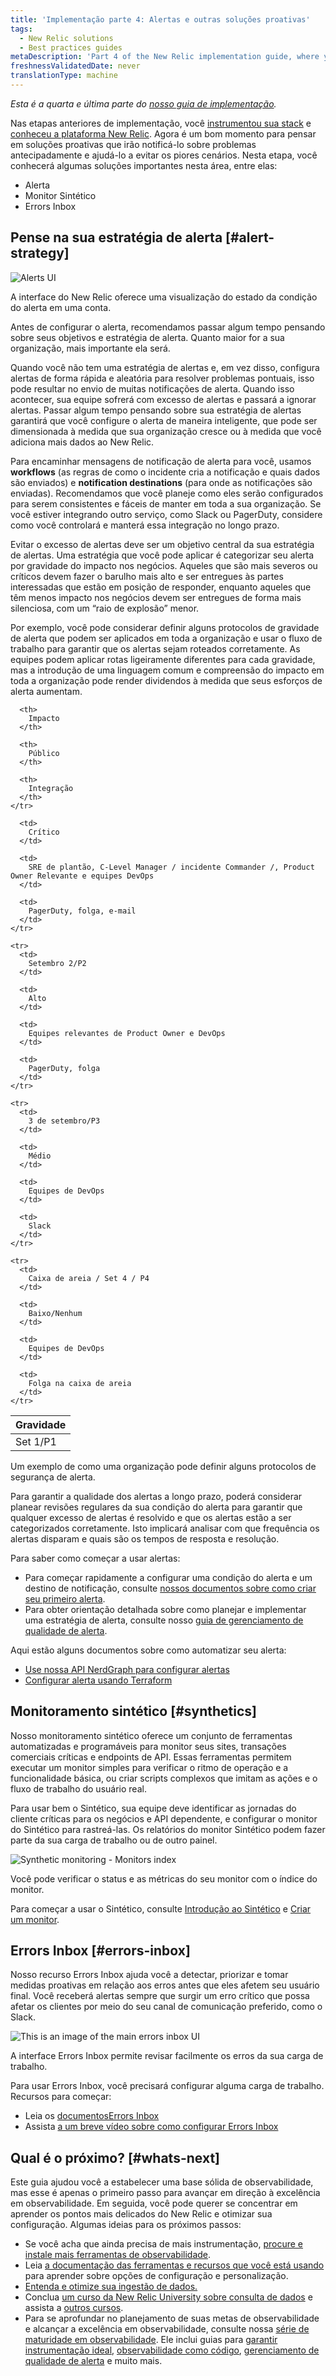 ```yaml
---
title: 'Implementação parte 4: Alertas e outras soluções proativas'
tags:
  - New Relic solutions
  - Best practices guides
metaDescription: 'Part 4 of the New Relic implementation guide, where you think about your alerting strategies, and set up alerting, synthetic monitors, and errors inbox.'
freshnessValidatedDate: never
translationType: machine
---
```





_Esta é a quarta e última parte do [nosso guia de implementação](/docs/new-relic-solutions/get-started/implementation-guide-intro)._

Nas etapas anteriores de implementação, você [instrumentou sua stack](/docs/new-relic-solutions/get-started/implementation-guide-instrument) e [conheceu a plataforma New Relic](/docs/new-relic-solutions/get-started/implementation-guide-organize-data). Agora é um bom momento para pensar em soluções proativas que irão notificá-lo sobre problemas antecipadamente e ajudá-lo a evitar os piores cenários. Nesta etapa, você conhecerá algumas soluções importantes nesta área, entre elas:

* Alerta
* Monitor Sintético
* Errors Inbox

## Pense na sua estratégia de alerta [#alert-strategy]

<img
  title="Alerts UI"
  alt="Alerts UI"
  src={alertsAlertingUi}
/>

<figcaption>
  A interface do New Relic <InlinePopover type="alerts"/>oferece uma visualização do estado da condição do alerta em uma conta.
</figcaption>

Antes de configurar o alerta, recomendamos passar algum tempo pensando sobre seus objetivos e estratégia de alerta. Quanto maior for a sua organização, mais importante ela será.

Quando você não tem uma estratégia de alertas e, em vez disso, configura alertas de forma rápida e aleatória para resolver problemas pontuais, isso pode resultar no envio de muitas notificações de alerta. Quando isso acontecer, sua equipe sofrerá com excesso de alertas e passará a ignorar alertas. Passar algum tempo pensando sobre sua estratégia de alertas garantirá que você configure o alerta de maneira inteligente, que pode ser dimensionada à medida que sua organização cresce ou à medida que você adiciona mais dados ao New Relic.

Para encaminhar mensagens de notificação de alerta para você, usamos <DNT>**workflows**</DNT> (as regras de como o incidente cria a notificação e quais dados são enviados) e <DNT>**notification destinations**</DNT> (para onde as notificações são enviadas). Recomendamos que você planeje como eles serão configurados para serem consistentes e fáceis de manter em toda a sua organização. Se você estiver integrando outro serviço, como Slack ou PagerDuty, considere como você controlará e manterá essa integração no longo prazo.

Evitar o excesso de alertas deve ser um objetivo central da sua estratégia de alertas. Uma estratégia que você pode aplicar é categorizar seu alerta por gravidade do impacto nos negócios. Aqueles que são mais severos ou críticos devem fazer o barulho mais alto e ser entregues às partes interessadas que estão em posição de responder, enquanto aqueles que têm menos impacto nos negócios devem ser entregues de forma mais silenciosa, com um “raio de explosão” menor.

Por exemplo, você pode considerar definir alguns protocolos de gravidade de alerta que podem ser aplicados em toda a organização e usar o fluxo de trabalho para garantir que os alertas sejam roteados corretamente. As equipes podem aplicar rotas ligeiramente diferentes para cada gravidade, mas a introdução de uma linguagem comum e compreensão do impacto em toda a organização pode render dividendos à medida que seus esforços de alerta aumentam.

<table>
  <thead>
    <tr>
      <th>
        Gravidade
      </th>

      <th>
        Impacto
      </th>

      <th>
        Público
      </th>

      <th>
        Integração
      </th>
    </tr>
  </thead>

  <tbody>
    <tr>
      <td>
        Set 1/P1
      </td>

      <td>
        Crítico
      </td>

      <td>
        SRE de plantão, C-Level Manager / incidente Commander /, Product Owner Relevante e equipes DevOps
      </td>

      <td>
        PagerDuty, folga, e-mail
      </td>
    </tr>

    <tr>
      <td>
        Setembro 2/P2
      </td>

      <td>
        Alto
      </td>

      <td>
        Equipes relevantes de Product Owner e DevOps
      </td>

      <td>
        PagerDuty, folga
      </td>
    </tr>

    <tr>
      <td>
        3 de setembro/P3
      </td>

      <td>
        Médio
      </td>

      <td>
        Equipes de DevOps
      </td>

      <td>
        Slack
      </td>
    </tr>

    <tr>
      <td>
        Caixa de areia / Set 4 / P4
      </td>

      <td>
        Baixo/Nenhum
      </td>

      <td>
        Equipes de DevOps
      </td>

      <td>
        Folga na caixa de areia
      </td>
    </tr>
  </tbody>
</table>

<figcaption>
  Um exemplo de como uma organização pode definir alguns protocolos de segurança de alerta.
</figcaption>

Para garantir a qualidade dos alertas a longo prazo, poderá considerar planear revisões regulares da sua condição do alerta para garantir que qualquer excesso de alertas é resolvido e que os alertas estão a ser categorizados corretamente. Isto implicará analisar com que frequência os alertas disparam e quais são os tempos de resposta e resolução.

Para saber como começar a usar alertas:

* Para começar rapidamente a configurar uma condição do alerta e um destino de notificação, consulte [nossos documentos sobre como criar seu primeiro alerta](/docs/alerts-applied-intelligence/new-relic-alerts/get-started/your-first-nrql-condition).
* Para obter orientação detalhada sobre como planejar e implementar uma estratégia de alerta, consulte nosso [guia de gerenciamento de qualidade de alerta](/docs/new-relic-solutions/observability-maturity/uptime-performance-reliability/alert-quality-management-guide).

Aqui estão alguns documentos sobre como automatizar seu alerta:

* [Use nossa API NerdGraph para configurar alertas](/docs/alerts-applied-intelligence/new-relic-alerts/advanced-alerts/alerts-nerdgraph/nerdgraph-api-examples)
* [Configurar alerta usando Terraform](https://newrelic.com/blog/how-to-relic/observability-as-code-new-relic-terraform-provider)

## Monitoramento sintético [#synthetics]

Nosso monitoramento sintético oferece um conjunto de ferramentas automatizadas e programáveis para monitor seus sites, transações comerciais críticas e endpoints de API. Essas ferramentas permitem executar um monitor simples para verificar o ritmo de operação e a funcionalidade básica, ou criar scripts complexos que imitam as ações e o fluxo de trabalho do usuário real.

Para usar bem o Sintético, sua equipe deve identificar as jornadas do cliente críticas para os negócios e API dependente, e configurar o monitor do Sintético para rastreá-las. Os relatórios do monitor Sintético podem fazer parte da sua carga de trabalho ou de outro painel.

<img
  title="Synthetic monitoring - Monitors index"
  alt="Synthetic monitoring - Monitors index"
  src={syntheticMonitorIndex}
/>

<figcaption>
  Você pode verificar o status e as métricas do seu monitor com o índice do monitor.
</figcaption>

Para começar a usar o Sintético, consulte [Introdução ao Sintético](/docs/synthetics/synthetic-monitoring/getting-started/get-started-synthetic-monitoring) e [Criar um monitor](/docs/synthetics/synthetic-monitoring/using-monitors/add-edit-monitors).

## Errors Inbox [#errors-inbox]

Nosso recurso Errors Inbox ajuda você a detectar, priorizar e tomar medidas proativas em relação aos erros antes que eles afetem seu usuário final. Você receberá alertas sempre que surgir um erro crítico que possa afetar os clientes por meio do seu canal de comunicação preferido, como o Slack.

<img
  title="ui-main"
  alt="This is an image of the main errors inbox UI"
  src={errorsinboxErrorsUi}
/>

<figcaption>
  A interface Errors Inbox permite revisar facilmente os erros da sua carga de trabalho.
</figcaption>

Para usar Errors Inbox, você precisará configurar alguma carga de trabalho. Recursos para começar:

* Leia os [documentosErrors Inbox](/docs/errors-inbox/errors-inbox)
* Assista [a um breve vídeo sobre como configurar Errors Inbox](https://www.youtube.com/watch?v=HEbX0dgeGGw)

## Qual é o próximo? [#whats-next]

Este guia ajudou você a estabelecer uma base sólida de observabilidade, mas esse é apenas o primeiro passo para avançar em direção à excelência em observabilidade. Em seguida, você pode querer se concentrar em aprender os pontos mais delicados do New Relic e otimizar sua configuração. Algumas ideias para os próximos passos:

* Se você acha que ainda precisa de mais instrumentação, [procure e instale mais ferramentas de observabilidade](https://newrelic.com/instant-observability).
* Leia [a documentação das ferramentas e recursos que você está usando](http://docs.newrelic.com) para aprender sobre opções de configuração e personalização.
* [Entenda e otimize sua ingestão de dados.](/docs/data-apis/manage-data/manage-your-data)
* Conclua [um curso da New Relic University sobre consulta de dados](https://learn.newrelic.com/writing-nrql-queries) e assista a [outros cursos](https://learn.newrelic.com).
* Para se aprofundar no planejamento de suas metas de observabilidade e alcançar a excelência em observabilidade, consulte nossa [série de maturidade em observabilidade](/docs/new-relic-solutions/observability-maturity/introduction). Ele inclui guias para [garantir instrumentação ideal](/docs/new-relic-solutions/observability-maturity/operational-efficiency/service-characterization-optimize-telemetry-data-guide), [observabilidade como código](/docs/new-relic-solutions/observability-maturity/operational-efficiency/observability-as-code-guide), [gerenciamento de qualidade de alerta](/docs/new-relic-solutions/observability-maturity/uptime-performance-reliability/alert-quality-management-guide) e muito mais.